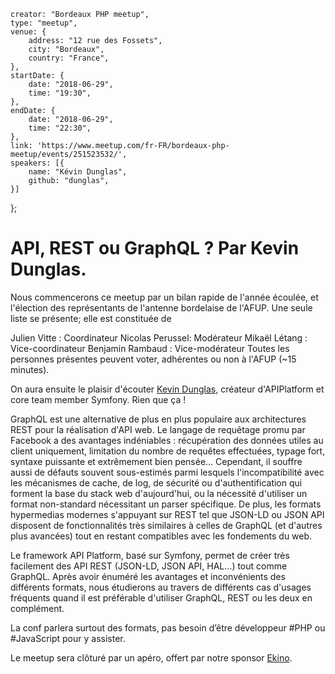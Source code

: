     creator: "Bordeaux PHP meetup",
    type: "meetup",
    venue: {
        address: "12 rue des Fossets",
        city: "Bordeaux",
        country: "France",
    },
    startDate: {
        date: "2018-06-29",
        time: "19:30",
    },
    endDate: {
        date: "2018-06-29",
        time: "22:30",
    },
    link: 'https://www.meetup.com/fr-FR/bordeaux-php-meetup/events/251523532/',
    speakers: [{
        name: "Kévin Dunglas",
        github: "dunglas",
    }]
};

# API, REST ou GraphQL ? Par Kevin Dunglas.

Nous commencerons ce meetup par un bilan rapide de l'année écoulée, et l'élection des représentants de l'antenne bordelaise de l'AFUP.
Une seule liste se présente; elle est constituée de

Julien Vitte : Coordinateur
Nicolas Perussel: Modérateur
Mikaël Létang : Vice-coordinateur
Benjamin Rambaud : Vice-modérateur
Toutes les personnes présentes peuvent voter, adhérentes ou non à l'AFUP (~15 minutes).

On aura ensuite le plaisir d'écouter [Kevin Dunglas](https://twitter.com/dunglas), créateur d'APIPlatform et core team member Symfony. Rien que ça !

GraphQL est une alternative de plus en plus populaire aux architectures REST pour la réalisation d'API web.
Le langage de requêtage promu par Facebook a des avantages indéniables : récupération des données utiles au client uniquement, limitation du nombre de requêtes effectuées, typage fort, syntaxe puissante et extrêmement bien pensée…
Cependant, il souffre aussi de défauts souvent sous-estimés parmi lesquels l'incompatibilité avec les mécanismes de cache, de log, de sécurité ou d'authentification qui forment la base du stack web d'aujourd'hui, ou la nécessité d'utiliser un format non-standard nécessitant un parser spécifique.
De plus, les formats hypermedias modernes s'appuyant sur REST tel que JSON-LD ou JSON API disposent de fonctionnalités très similaires à celles de GraphQL (et d'autres plus avancées) tout en restant compatibles avec les fondements du web.

Le framework API Platform, basé sur Symfony, permet de créer très facilement des API REST (JSON-LD, JSON API, HAL…) tout comme GraphQL.
Après avoir énuméré les avantages et inconvénients des différents formats, nous étudierons au travers de différents cas d'usages fréquents quand il est préférable d'utiliser GraphQL, REST ou les deux en complément.

La conf parlera surtout des formats, pas besoin d’être développeur #PHP ou #JavaScript pour y assister.

Le meetup sera clôturé par un apéro, offert par notre sponsor [Ekino](http://www.ekino.com/).
